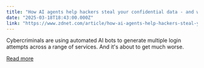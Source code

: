 ```yaml
---
title: "How AI agents help hackers steal your confidential data - and what to do about it"
date: "2025-03-18T18:43:00.000Z"
link: "https://www.zdnet.com/article/how-ai-agents-help-hackers-steal-your-confidential-data-and-what-to-do-about-it/"
---
```


Cybercriminals are using automated AI bots to generate multiple login attempts across a range of services. And it's about to get much worse.

[Read more](https://www.zdnet.com/article/how-ai-agents-help-hackers-steal-your-confidential-data-and-what-to-do-about-it/)
